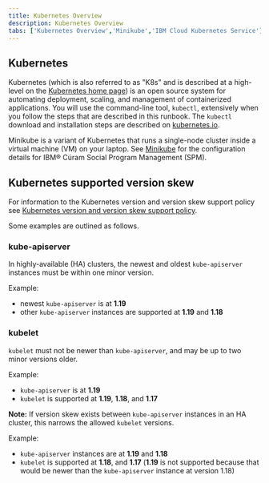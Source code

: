 ```yaml
---
title: Kubernetes Overview
description: Kubernetes Overview
tabs: ['Kubernetes Overview','Minikube','IBM Cloud Kubernetes Service']
---
```


## Kubernetes

Kubernetes (which is also referred to as "K8s" and is described at a high-level on the [Kubernetes home page](https://kubernetes.io/)) is an open source system for automating deployment, scaling, and management of containerized applications.
You will use the command-line tool, `kubectl`, extensively when you follow the steps that are described in this runbook. The `kubectl` download and installation steps are described on [kubernetes.io](https://kubernetes.io/docs/tasks/tools/#kubectl).

Minikube is a variant of Kubernetes that runs a single-node cluster inside a virtual machine (VM) on your laptop. See [Minikube](/prereq/kubernetes/minikube) for the configuration details for IBM® Cúram Social Program Management (SPM).

## Kubernetes supported version skew

For information to the Kubernetes version and version skew support policy see [Kubernetes version and version skew support policy](https://kubernetes.io/docs/setup/release/version-skew-policy/).

Some examples are outlined as follows.

### kube-apiserver

In highly-available (HA) clusters, the newest and oldest `kube-apiserver` instances must be within one minor version.

Example:

* newest `kube-apiserver` is at __1.19__
* other `kube-apiserver` instances are supported at __1.19__ and __1.18__

### kubelet

`kubelet` must not be newer than `kube-apiserver`, and may be up to two minor versions older.

Example:

* `kube-apiserver` is at __1.19__
* `kubelet` is supported at __1.19__, __1.18__, and __1.17__

<InlineNotification>

**Note:** If version skew exists between `kube-apiserver` instances in an HA cluster, this narrows the allowed `kubelet` versions.
</InlineNotification>

Example:

* `kube-apiserver` instances are at __1.19__ and __1.18__
* `kubelet` is supported at __1.18__, and __1.17__ (__1.19__ is not supported because that would be newer than the `kube-apiserver` instance at version 1.18)
